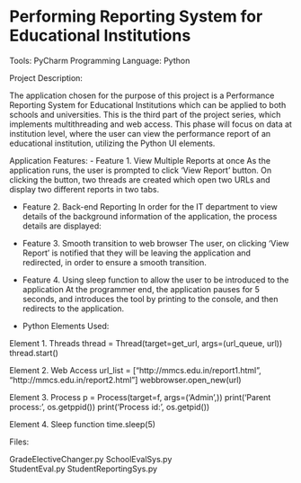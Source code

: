 # Performing Reporting System for Educational Institutions
Tools: PyCharm
Programming Language: Python

Project Description:

The application chosen for the purpose of this project is a Performance Reporting System for Educational Institutions which can be applied to both schools and universities. This is the third part of the project series, which implements multithreading and web access. This phase will focus on data at institution level, where the user can view the performance report of an educational institution, utilizing the Python UI elements. 


Application Features:
- Feature 1. View Multiple Reports at once
As the application runs, the user is prompted to click ‘View Report’ button. On clicking the button, two threads are created which open two URLs and display two different reports in two tabs. 

- Feature 2. Back-end Reporting
In order for the IT department to view details of the background information of the application, the process details are displayed:

- Feature 3. Smooth transition to web browser
The user, on clicking ‘View Report’ is notified that they will be leaving the application and redirected, in order to ensure a smooth transition. 

- Feature 4. Using sleep function to allow the user to be introduced to the application
At the programmer end, the application pauses for 5 seconds, and introduces the tool by printing to the console, and then redirects to the application. 


- Python Elements Used:


Element 1. Threads
thread = Thread(target=get_url, args=(url_queue, url))
thread.start()

Element 2. Web Access
url_list = ["http://mmcs.edu.in/report1.html", "http://mmcs.edu.in/report2.html"]
webbrowser.open_new(url)


Element 3. Process
p = Process(target=f, args=('Admin',))
print('Parent process:', os.getppid())
print('Process id:', os.getpid())

Element 4. Sleep function
time.sleep(5)


Files:



GradeElectiveChanger.py
SchoolEvalSys.py	
StudentEval.py
StudentReportingSys.py
